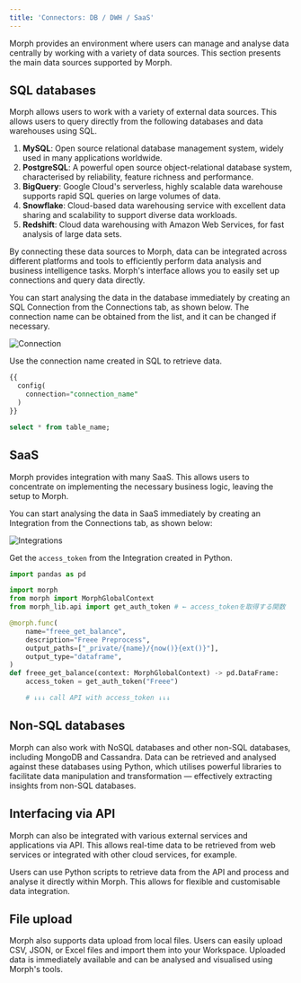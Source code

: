 ```yaml
---
title: 'Connectors: DB / DWH / SaaS'
---
```


Morph provides an environment where users can manage and analyse data centrally by working with a variety of data sources. This section presents the main data sources supported by Morph.

## SQL databases

Morph allows users to work with a variety of external data sources. This allows users to query directly from the following databases and data warehouses using SQL.

1. **MySQL**: Open source relational database management system, widely used in many applications worldwide.
2. **PostgreSQL**: A powerful open source object-relational database system, characterised by reliability, feature richness and performance.
3. **BigQuery**: Google Cloud's serverless, highly scalable data warehouse supports rapid SQL queries on large volumes of data.
4. **Snowflake**: Cloud-based data warehousing service with excellent data sharing and scalability to support diverse data workloads.
5. **Redshift**: Cloud data warehousing with Amazon Web Services, for fast analysis of large data sets.

By connecting these data sources to Morph, data can be integrated across different platforms and tools to efficiently perform data analysis and business intelligence tasks. Morph's interface allows you to easily set up connections and query data directly.

You can start analysing the data in the database immediately by creating an SQL Connection from the Connections tab, as shown below.
The connection name can be obtained from the list, and it can be changed if necessary.

<img
  src="/assets/images/docs/connection.png"
  alt="Connection"
/>

Use the connection name created in SQL to retrieve data.

```sql
{{
  config(
    connection="connection_name"
  )
}}

select * from table_name;
```

## SaaS

Morph provides integration with many SaaS. This allows users to concentrate on implementing the necessary business logic, leaving the setup to Morph.

You can start analysing the data in SaaS immediately by creating an Integration from the Connections tab, as shown below:

<img
  src="/assets/images/docs/integrations.png"
  alt="Integrations"
/>

Get the `access_token` from the Integration created in Python.

```python
import pandas as pd

import morph
from morph import MorphGlobalContext
from morph_lib.api import get_auth_token # ← access_tokenを取得する関数

@morph.func(
    name="freee_get_balance",
    description="Freee Preprocess",
    output_paths=["_private/{name}/{now()}{ext()}"],
    output_type="dataframe",
)
def freee_get_balance(context: MorphGlobalContext) -> pd.DataFrame:
    access_token = get_auth_token("Freee")

    # ↓↓↓ call API with access_token ↓↓↓
```

## Non-SQL databases

Morph can also work with NoSQL databases and other non-SQL databases, including MongoDB and Cassandra. Data can be retrieved and analysed against these databases using Python, which utilises powerful libraries to facilitate data manipulation and transformation — effectively extracting insights from non-SQL databases.

## Interfacing via API

Morph can also be integrated with various external services and applications via API. This allows real-time data to be retrieved from web services or integrated with other cloud services, for example.

Users can use Python scripts to retrieve data from the API and process and analyse it directly within Morph. This allows for flexible and customisable data integration.

## File upload

Morph also supports data upload from local files. Users can easily upload CSV, JSON, or Excel files and import them into your Workspace. Uploaded data is immediately available and can be analysed and visualised using Morph's tools.